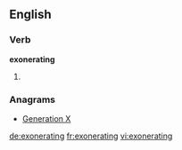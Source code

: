 ==English==

===Verb===
'''exonerating'''

# {{present participle of|[[exonerate]]}}

===Anagrams===
* [[Generation X#English|Generation X]]

[[de:exonerating]]
[[fr:exonerating]]
[[vi:exonerating]]